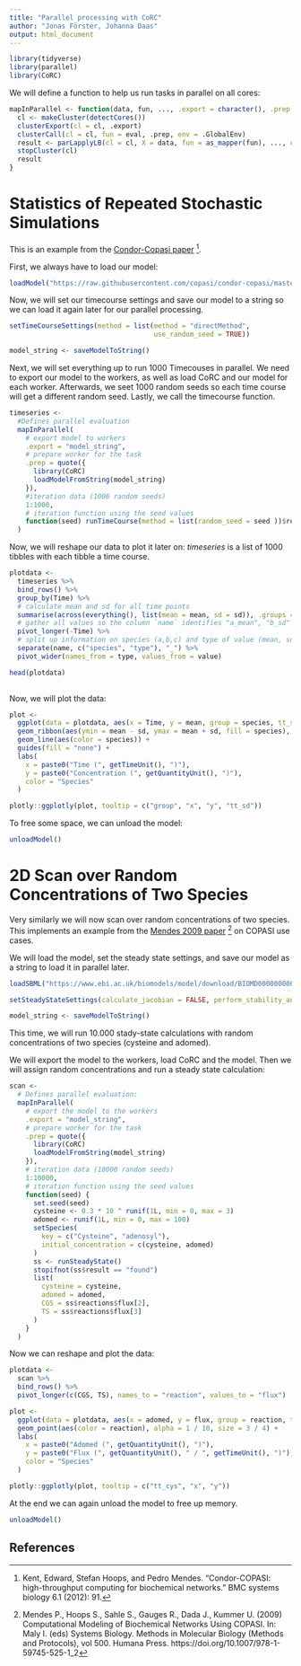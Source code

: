 ---
title: "Parallel processing with CoRC"
author: "Jonas Förster, Johanna Daas"
output: html_document
---


```{r,  message = FALSE}
library(tidyverse)
library(parallel)
library(CoRC)
```
We will define a function to help us run tasks in parallel on all cores:
```{r}
mapInParallel <- function(data, fun, ..., .export = character(), .prep = {}) {
  cl <- makeCluster(detectCores())
  clusterExport(cl = cl, .export)
  clusterCall(cl = cl, fun = eval, .prep, env = .GlobalEnv)
  result <- parLapplyLB(cl = cl, X = data, fun = as_mapper(fun), ..., chunk.size = 50)
  stopCluster(cl)
  result
}
```

# Statistics of Repeated Stochastic Simulations

This is an example from the [Condor-Copasi paper](https://doi.org/10.1186/1752-0509-6-91) [^1].

First, we always have to load our model:
```{r}
loadModel("https://raw.githubusercontent.com/copasi/condor-copasi/master/examples/stochastic_test.cps")

```
Now, we will set our timecourse settings and save our model to a string so we can load it again later for our parallel processing. 

```{r}
setTimeCourseSettings(method = list(method = "directMethod",
                                    use_random_seed = TRUE))

model_string <- saveModelToString()
```



Next, we will set everything up to run 1000 Timecouses in parallel. We need to export our model to the workers, as well as load CoRC and our model for each worker.
Afterwards, we seet 1000 random seeds so each time course will get a different random seed. Lastly, we call the timecourse function.
```{r}
timeseries <-
  #Defines parallel evaluation
  mapInParallel(
    # export model to workers
    .export = "model_string",
    # prepare worker for the task
    .prep = quote({
      library(CoRC)
      loadModelFromString(model_string)
    }),
    #iteration data (1000 random seeds)
    1:1000,
    # iteration function using the seed values
    function(seed) runTimeCourse(method = list(random_seed = seed ))$result
  )
```
Now, we will reshape our data to plot it later on:
*timeseries* is a list of 1000 tibbles with each tibble a time course. 

```{r}
plotdata <-
  timeseries %>%
  bind_rows() %>%
  group_by(Time) %>%
  # calculate mean and sd for all time points
  summarise(across(everything(), list(mean = mean, sd = sd)), .groups = "drop") %>%
  # gather all values so the column `name` identifies "a_mean", "b_sd" etc.
  pivot_longer(-Time) %>%
  # split up information on species (a,b,c) and type of value (mean, sd)
  separate(name, c("species", "type"), "_") %>%
  pivot_wider(names_from = type, values_from = value)

head(plotdata)
  
```

Now, we will plot the data:
```{r}
plot <-
  ggplot(data = plotdata, aes(x = Time, y = mean, group = species, tt_sd = sd)) +
  geom_ribbon(aes(ymin = mean - sd, ymax = mean + sd, fill = species), alpha = 1 / 4) +
  geom_line(aes(color = species)) +
  guides(fill = "none") +
  labs(
    x = paste0("Time (", getTimeUnit(), ")"),
    y = paste0("Concentration (", getQuantityUnit(), ")"),
    color = "Species"
  )

plotly::ggplotly(plot, tooltip = c("group", "x", "y", "tt_sd"))
```

To free some space, we can unload the model:
```{r}
unloadModel()
```

# 2D Scan over Random Concentrations of Two Species 
Very similarly we will now scan over random concentrations of two species. This implements an example from the [Mendes 2009 paper](https://doi.org/10.1007/978-1-59745-525-1_2) [^2] on COPASI use cases. 

We will load the model, set the steady state settings, and save our model as a string to load it in parallel later.

```{r}
loadSBML("https://www.ebi.ac.uk/biomodels/model/download/BIOMD0000000068.2?filename=BIOMD0000000068_url.xml")

setSteadyStateSettings(calculate_jacobian = FALSE, perform_stability_analysis = FALSE)

model_string <- saveModelToString()
```

This time, we will run 10.000 stady-state calculations with random concentrations of two species (cysteine and adomed). 

We will export the model to the workers, load CoRC and the model. Then we will assign random concentrations and run a steady state calculation:

```{r}
scan <-
  # Defines parallel evaluation:
  mapInParallel(
    # export the model to the workers
    .export = "model_string",
    # prepare worker for the task
    .prep = quote({
      library(CoRC)
      loadModelFromString(model_string)
    }),
    # iteration data (10000 random seeds)
    1:10000,
    # iteration function using the seed values
    function(seed) {
      set.seed(seed)
      cysteine <- 0.3 * 10 ^ runif(1L, min = 0, max = 3)
      adomed <- runif(1L, min = 0, max = 100)
      setSpecies(
        key = c("Cysteine", "adenosyl"),
        initial_concentration = c(cysteine, adomed)
      )
      ss <- runSteadyState()
      stopifnot(ss$result == "found")
      list(
        cysteine = cysteine,
        adomed = adomed,
        CGS = ss$reactions$flux[2],
        TS = ss$reactions$flux[3]
      )
    }
  )

```

Now we can reshape and plot the data:

```{r}
plotdata <-
  scan %>%
  bind_rows() %>%
  pivot_longer(c(CGS, TS), names_to = "reaction", values_to = "flux")

plot <-
  ggplot(data = plotdata, aes(x = adomed, y = flux, group = reaction, tt_cys = cysteine)) +
  geom_point(aes(color = reaction), alpha = 1 / 10, size = 3 / 4) +
  labs(
    x = paste0("Adomed (", getQuantityUnit(), ")"),
    y = paste0("Flux (", getQuantityUnit(), " / ", getTimeUnit(), ")"),
    color = "Species"
  )

plotly::ggplotly(plot, tooltip = c("tt_cys", "x", "y"))
```
At the end we can again unload the model to free up memory.
```{r}
unloadModel()
```

## References
[^1]: Kent, Edward, Stefan Hoops, and Pedro Mendes. "Condor-COPASI: high-throughput computing for biochemical networks." BMC systems biology 6.1 (2012): 91.
[^2]: Mendes P., Hoops S., Sahle S., Gauges R., Dada J., Kummer U. (2009) Computational Modeling of Biochemical Networks Using COPASI. In: Maly I. (eds) Systems Biology. Methods in Molecular Biology (Methods and Protocols), vol 500. Humana Press. https://doi.org/10.1007/978-1-59745-525-1_2